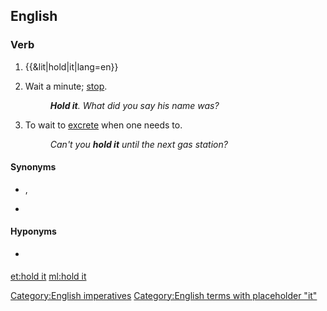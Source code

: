 ==English==

===Verb===
{{en-verb|holds it|holding it|held it}}

# {{&lit|hold|it|lang=en}}
# {{lb|en|as imperative}} Wait a minute; [[stop]].
#: '''''Hold it'''. What did you say his name was?''
# To wait to [[excrete]] when one needs to.
#: ''Can't you '''hold it''' until the next gas station?''

====Synonyms====
* {{sense|stop}} {{l|en|hang on}}, {{l|en|hold up}}
* {{sense|to wait to excrete}}

====Hyponyms====
* {{sense|to wait to excrete}} {{l|en|hold one's water}}

[[Category:English imperatives]]
[[Category:English terms with placeholder "it"]]

[[et:hold it]]
[[ml:hold it]]